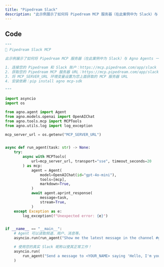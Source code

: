 ```yaml
---
title: "Pipedream Slack"
description: "此示例展示了如何将 Pipedream MCP 服务器（在此案例中为 Slack）与 Agno Agents 一起使用。"
---
```


## Code

```python
"""
💬 Pipedream Slack MCP

此示例展示了如何将 Pipedream MCP 服务器（在此案例中为 Slack）与 Agno Agents 一起使用。

1. 连接您的 Pipedream 和 Slack 账户：https://mcp.pipedream.com/app/slack
2. 获取您的 Pipedream MCP 服务器 URL：https://mcp.pipedream.com/app/slack
3. 将 MCP_SERVER_URL 环境变量设置为您上面获取的 MCP 服务器 URL
4. 安装依赖：pip install agno mcp-sdk

"""

import asyncio
import os

from agno.agent import Agent
from agno.models.openai import OpenAIChat
from agno.tools.mcp import MCPTools
from agno.utils.log import log_exception

mcp_server_url = os.getenv("MCP_SERVER_URL")


async def run_agent(task: str) -> None:
    try:
        async with MCPTools(
            url=mcp_server_url, transport="sse", timeout_seconds=20
        ) as mcp:
            agent = Agent(
                model=OpenAIChat(id="gpt-4o-mini"),
                tools=[mcp],
                markdown=True,
            )
            await agent.aprint_response(
                message=task,
                stream=True,
            )
    except Exception as e:
        log_exception(f"Unexpected error: {e}")


if __name__ == "__main__":
    # Agent 可以读取频道、用户、消息等。
    asyncio.run(run_agent("Show me the latest message in the channel #general"))

    # 使用您的真实 Slack 昵称以使其正常工作！
    asyncio.run(
        run_agent("Send a message to <YOUR_NAME> saying 'Hello, I'm your Agno Agent!'")
    )
```